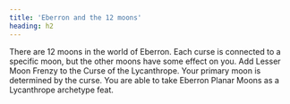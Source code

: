 ```yaml
---
title: 'Eberron and the 12 moons'
heading: h2
---
```


There are 12 moons in the world of Eberron. Each curse is connected to a specific moon, but the other moons have some effect on you. Add Lesser Moon Frenzy to the Curse of the Lycanthrope. Your primary moon is determined by the curse. You are able to take Eberron Planar Moons as a Lycanthrope archetype feat.
